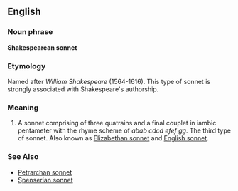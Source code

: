 ==English==

===Noun phrase===
{{Wikipedia}}
'''Shakespearean sonnet'''

===Etymology===
Named after ''William Shakespeare'' (1564-1616). This type of sonnet is strongly associated with Shakespeare's authorship.

===Meaning===
#A sonnet comprising of three quatrains and a final couplet in iambic pentameter with the rhyme scheme of ''abab cdcd efef gg''.  The third type of sonnet.  Also known as [[Elizabethan sonnet]] and [[English sonnet]].

===See Also===
*[[Petrarchan sonnet]]
*[[Spenserian sonnet]]